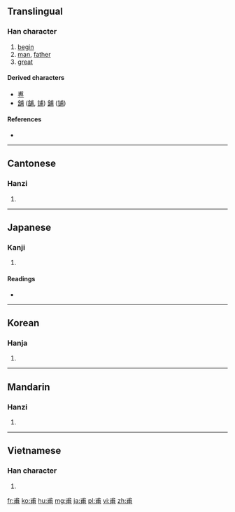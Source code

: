 {{also|叀}}
==Translingual==

===Han character===
{{Han char|rn=101|rad=用|as=02|sn=7|four=5322<sub>7</sub>|canj=戈十月 (IJB)}}

# [[begin]]
# [[man]], [[father]]
# [[great]]

====Derived characters====
{{rfc-header|Derived characters|lang=mul}}
* [[尃]]
* [[舖]] ([[舗]], [[铺]]) [[鋪]] ([[铺]])

====References====
* {{Han ref|kx=0756.020|dkj=21706|dj=1166.040|hdz=10020.010|uh=752B|ud=29995|bh=A86A|bd=43114}}

----

==Cantonese==

===Hanzi===
{{yue-hanzi|jyut=|y=fu2}}

# {{defn|lang=yue|sort=用02}}

----

==Japanese==

===Kanji===
{{ja-kanji|grade=|rs=用02}}

# {{defn|lang=ja|sort=用02}}

====Readings====
* {{ja-readings|on=[[ほ]] (ho), [[ふ]] (fu)|kun=[[はじめ]] (hajime), [[すけ]] (suke)|nanori=}}

----

==Korean==

===Hanja===
{{ko-hanja|hangeul=보|eumhun=|rv=bo|mr=po|y=po}}

# {{defn|lang=ko|sort=用02}}

----

==Mandarin==

===Hanzi===
{{cmn-hanzi|pin=[[fǔ]] ([[fu3]])|wg=fu<sup>3</sup>}}

# {{defn|lang=cmn|sort=用02}}

----

==Vietnamese==

===Han character===
{{vi-hantu|[[phủ]], [[bo]], [[bô]], [[bố]]|rs=用02}}

# {{defn|lang=vi|sort=用02}}

[[fr:甫]]
[[ko:甫]]
[[hu:甫]]
[[mg:甫]]
[[ja:甫]]
[[pl:甫]]
[[vi:甫]]
[[zh:甫]]